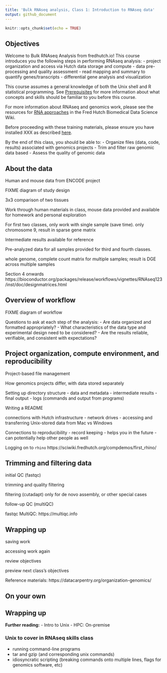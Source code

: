 ```yaml
---
title: 'Bulk RNAseq analysis, Class 1: Introduction to RNAseq data'
output: github_document
---
```


<!--class1.md is generated from class1.Rmd. Please edit that file -->

```r
knitr::opts_chunk$set(echo = TRUE)
```

## Objectives

Welcome to Bulk RNAseq Analysis from fredhutch.io!
This course introduces you the following steps in performing RNAseq analysis:
- project organization and access via Hutch data storage and compute
- data pre-processing and quality assessment
- read mapping and summary to quantify genes/transcripts
- differential gene analysis and visualization

This course assumes a general knowledge of both the Unix shell and R statistical programming.
See [Prerequisites](../README#prerequisites) for more information about what concepts and skills should be familiar to you before this course.

For more information about RNAseq and genomics work, 
please see the resources for [RNA approaches](https://sciwiki.fredhutch.org/generation/datagen_rnaApproaches) 
in the Fred Hutch Biomedical Data Science Wiki.

Before proceeding with these training materials,
please ensure you have installed XXX as described [here](http://www.fredhutch.io/software/).

By the end of this class, you should be able to:
- Organize files (data, code, results) associated with genomics projects
- Trim and filter raw genomic data based
- Assess the quality of genomic data

## About the data

Human and mouse data from ENCODE project

FIXME diagram of study design

3x3 comparison of two tissues

Work through human materials in class,
mouse data provided and available for homework and personal exploration

For first two classes,
only work with single sample (save time).
only chromosome 9, result in sparse gene matrix

Intermediate results available for reference

Pre-analyzed data for all samples provided for third and fourth classes.

whole genome, complete count matrix for multiple samples; result is DGE across multiple samples

Section 4 onwards 
https://bioconductor.org/packages/release/workflows/vignettes/RNAseq123/inst/doc/designmatrices.html

## Overview of workflow

FIXME diagram of workflow

Questions to ask at each step of the analysis:
- Are data organized and formatted appropriately?
- What characteristics of the data type and experimental design need to be considered?
- Are the results reliable, verifiable, and consistent with expectations?

## Project organization, compute environment, and reproducibility

Project-based file management

How genomics projects differ, with data stored separately

Setting up directory structure
- data and metadata
- intermediate results
- final output
- logs (commands and output from programs)

Writing a README

connections with Hutch infrastructure
- network drives
- accessing and transferring Unix-stored data from Mac vs Windows

Connections to reproducibility
- record keeping
- helps you in the future
- can potentially help other people as well

Logging on to `rhino`
https://sciwiki.fredhutch.org/compdemos/first_rhino/

## Trimming and filtering data

initial QC (fastqc)

trimming and quality filtering

filtering (cutadapt)
only for de novo assembly, or other special cases

follow-up QC (multiQC)

fastqc
MultiQC: https://multiqc.info

## Wrapping up

saving work

accessing work again

review objectives

preview next class's objectives

Reference materials:
https://datacarpentry.org/organization-genomics/

## On your own

## Wrapping up

**Further reading:**
- Intro to Unix
- HPC: On-premise

### Unix to cover in RNAseq skills class
- running command-line programs
- tar and gzip (and corresponding unix commands)
- idiosyncratic scripting (breaking commands onto multiple lines, flags for genomics software, etc)

